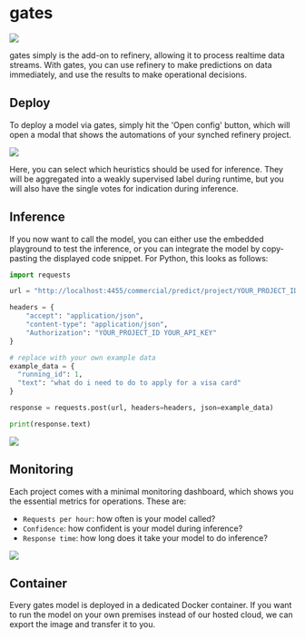 # gates

![](http://localhost:3000/screenshot-gates.png)

gates simply is the add-on to refinery, allowing it to process realtime data streams. With gates, you can use refinery to make predictions on data immediately, and use the results to make operational decisions.

## Deploy

To deploy a model via gates, simply hit the 'Open config' button, which will open a modal that shows the automations of your synched refinery project.

![](https://kern-assets.s3.amazonaws.com/website/screenshots/gates-config.png)

Here, you can select which heuristics should be used for inference. They will be aggregated into a weakly supervised label during runtime, but you will also have the single votes for indication during inference.

## Inference

If you now want to call the model, you can either use the embedded playground to test the inference, or you can integrate the model by copy-pasting the displayed code snippet. For Python, this looks as follows:

```python
import requests

url = "http://localhost:4455/commercial/predict/project/YOUR_PROJECT_ID"

headers = {
    "accept": "application/json",
    "content-type": "application/json",
    "Authorization": "YOUR_PROJECT_ID YOUR_API_KEY"
}

# replace with your own example data
example_data = {
  "running_id": 1,
  "text": "what do i need to do to apply for a visa card"
}

response = requests.post(url, headers=headers, json=example_data)

print(response.text)
```

![](https://kern-assets.s3.amazonaws.com/website/screenshots/gates-screen.png)

## Monitoring

Each project comes with a minimal monitoring dashboard, which shows you the essential metrics for operations. These are:

- `Requests per hour`: how often is your model called?
- `Confidence`: how confident is your model during inference?
- `Response time`: how long does it take your model to do inference?

![](https://kern-assets.s3.amazonaws.com/website/screenshots/gates-monitoring.png)

## Container

Every gates model is deployed in a dedicated Docker container. If you want to run the model on your own premises instead of our hosted cloud, we can export the image and transfer it to you.
